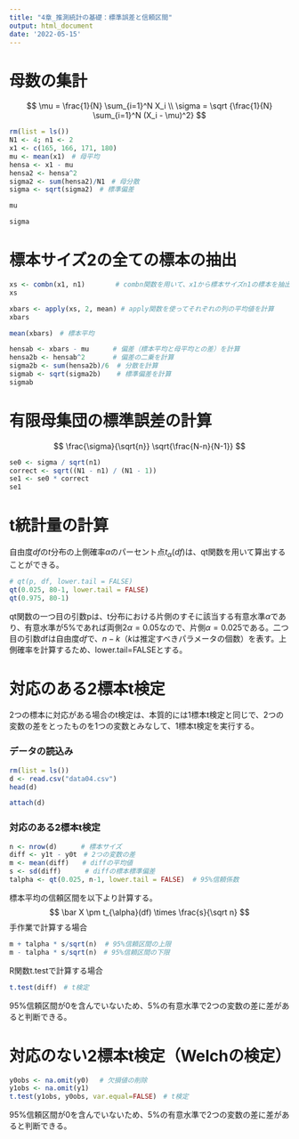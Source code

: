 ```yaml
---
title: "4章_推測統計の基礎：標準誤差と信頼区間"
output: html_document
date: '2022-05-15'
---
```

# 母数の集計
$$
  \mu = \frac{1}{N} \sum_{i=1}^N X_i \\
  \sigma = \sqrt {\frac{1}{N} \sum_{i=1}^N (X_i - \mu)^2}
$$
```r
rm(list = ls())
N1 <- 4; n1 <- 2
x1 <- c(165, 166, 171, 180)
mu <- mean(x1)　# 母平均
hensa <- x1 - mu
hensa2 <- hensa^2
sigma2 <- sum(hensa2)/N1　# 母分散
sigma <- sqrt(sigma2)　# 標準偏差
```

```r
mu
```

```r
sigma
```

# 標本サイズ2の全ての標本の抽出
```r
xs <- combn(x1, n1)　　　　 # combn関数を用いて、x1から標本サイズn1の標本を抽出
xs
```

```r
xbars <- apply(xs, 2, mean) # apply関数を使ってそれぞれの列の平均値を計算
xbars
```

```r
mean(xbars)　# 標本平均
```

```r
hensab <- xbars - mu　　　 # 偏差（標本平均と母平均との差）を計算
hensa2b <- hensab^2　　　  # 偏差の二乗を計算
sigma2b <- sum(hensa2b)/6  # 分散を計算
sigmab <- sqrt(sigma2b)    # 標準偏差を計算
sigmab
```

# 有限母集団の標準誤差の計算
$$
  \frac{\sigma}{\sqrt{n}} \sqrt{\frac{N-n}{N-1}}
$$

```r
se0 <- sigma / sqrt(n1)
correct <- sqrt((N1 - n1) / (N1 - 1))  
se1 <- se0 * correct
se1
```

# t統計量の計算
自由度$df$の$t$分布の上側確率$\alpha$のパーセント点$t_{\alpha}(df)$は、qt関数を用いて算出することができる。
```r
# qt(p, df, lower.tail = FALSE)
qt(0.025, 80-1, lower.tail = FALSE)
qt(0.975, 80-1)
```
qt関数の一つ目の引数pは、t分布における片側のすそに該当する有意水準$\alpha$であり、有意水準が5%であれば両側$2 \alpha = 0.05$なので、片側$\alpha = 0.025$である。二つ目の引数dfは自由度$df$で、$n - k$（$k$は推定すべきパラメータの個数）を表す。上側確率を計算するため、lower.tail=FALSEとする。

# 対応のある2標本t検定
2つの標本に対応がある場合のt検定は、本質的には1標本t検定と同じで、2つの変数の差をとったものを1つの変数とみなして、1標本t検定を実行する。

### データの読込み
```r
rm(list = ls())
d <- read.csv("data04.csv")
head(d)
```
```r
attach(d)
```

### 対応のある2標本t検定
```r
n <- nrow(d)　　　 # 標本サイズ
diff <- y1t - y0t　# 2つの変数の差
m <- mean(diff)　　# diffの平均値
s <- sd(diff)      # diffの標本標準偏差
talpha <- qt(0.025, n-1, lower.tail = FALSE)  # 95%信頼係数
```

標本平均の信頼区間を以下より計算する。
$$
  \bar X \pm t_{\alpha}(df) \times \frac{s}{\sqrt n}
$$
手作業で計算する場合
```r
m + talpha * s/sqrt(n)  # 95%信頼区間の上限
m - talpha * s/sqrt(n)　# 95%信頼区間の下限
```

R関数t.testで計算する場合
```r
t.test(diff)　# t検定
```
95%信頼区間が0を含んでいないため、5%の有意水準で2つの変数の差に差があると判断できる。

# 対応のない2標本t検定（Welchの検定）
```r
y0obs <- na.omit(y0) 　# 欠損値の削除
y1obs <- na.omit(y1)
t.test(y1obs, y0obs, var.equal=FALSE)　# t検定
```
95%信頼区間が0を含んでいないため、5%の有意水準で2つの変数の差に差があると判断できる。


